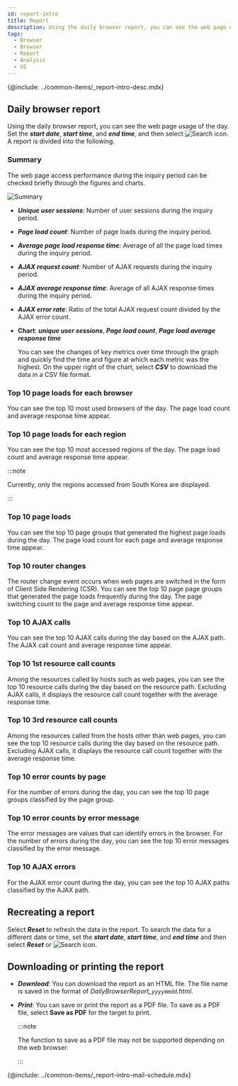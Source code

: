 ```yaml
---
id: report-intro
title: Report
description: Using the daily browser report, you can see the web page usage of the day.
tags:
  - Browser
  - Browser
  - Report
  - Analysis
  - UI
---
```


{@include: ../common-items/_report-intro-desc.mdx}

## Daily browser report

Using the daily browser report, you can see the web page usage of the day. Set the **_start date_**, **_start time_**, and **_end time_**, and then select ![Search icon](/img/ico-btn-search.png). A report is divided into the following.

### Summary

The web page access performance during the inquiry period can be checked briefly through the figures and charts.

![Summary](/img/browser-report-summary.png)

-   **_Unique user sessions_**: Number of user sessions during the inquiry period.

-   **_Page load count_**: Number of page loads during the inquiry period.

-   **_Average page load response time_**: Average of all the page load times during the inquiry period.

-   **_AJAX request count_**: Number of AJAX requests during the inquiry period.

-   **_AJAX average response time_**: Average of all AJAX response times during the inquiry period.

-   **_AJAX error rate_**: Ratio of the total AJAX request count divided by the AJAX error count.

-   **Chart**: **_unique user sessions_**,  **_Page load count_**, **_Page load average response time_**

    You can see the changes of key metrics over time through the graph and quickly find the time and figure at which each metric was the highest. On the upper right of the chart, select **_CSV_** to download the data in a CSV file format.

### Top 10 page loads for each browser

You can see the top 10 most used browsers of the day. The page load count and average response time appear.

### Top 10 page loads for each region

You can see the top 10 most accessed regions of the day. The page load count and average response time appear.

:::note

Currently, only the regions accessed from South Korea are displayed.

:::

### Top 10 page loads

You can see the top 10 page groups that generated the highest page loads during the day. The page load count for each page and average response time appear.

### Top 10 router changes

The router change event occurs when web pages are switched in the form of Client Side Rendering (CSR). You can see the top 10 page page groups that generated the page loads frequently during the day. The page switching count to the page and average response time appear.

### Top 10 AJAX calls

You can see the top 10 AJAX calls during the day based on the AJAX path. The AJAX call count and average response time appear.

### Top 10 1st resource call counts

Among the resources called by hosts such as web pages, you can see the top 10 resource calls during the day based on the resource path. Excluding AJAX calls, it displays the resource call count together with the average response time.

### Top 10 3rd resource call counts

Among the resources called from the hosts other than web pages, you can see the top 10 resource calls during the day based on the resource path. Excluding AJAX calls, it displays the resource call count together with the average response time.

### Top 10 error counts by page

For the number of errors during the day, you can see the top 10 page groups classified by the page group.

### Top 10 error counts by error message

The error messages are values that can identify errors in the browser. For the number of errors during the day, you can see the top 10 error messages classified by the error message.

### Top 10 AJAX errors

For the AJAX error count during the day, you can see the top 10 AJAX paths classified by the AJAX path.

## Recreating a report

Select **_Reset_** to refresh the data in the report. To search the data for a different date or time, set the **_start date_**, **_start time_**, and **_end time_** and then select **_Reset_** or ![Search icon](/img/ico-btn-search.png).

## Downloading or printing the report

-   **_Download_**: You can download the report as an HTML file. The file name is saved in the format of _DailyBrowserReport\_`yyyymmdd`.html_.

-   **_Print_**: You can save or print the report as a PDF file. To save as a PDF file, select **Save as PDF** for the target to print.

    :::note

    The function to save as a PDF file may not be supported depending on the web browser.

    :::

<!-- ## 메일 발송 예약-->

{@include: ../common-items/_report-intro-mail-schedule.mdx}
